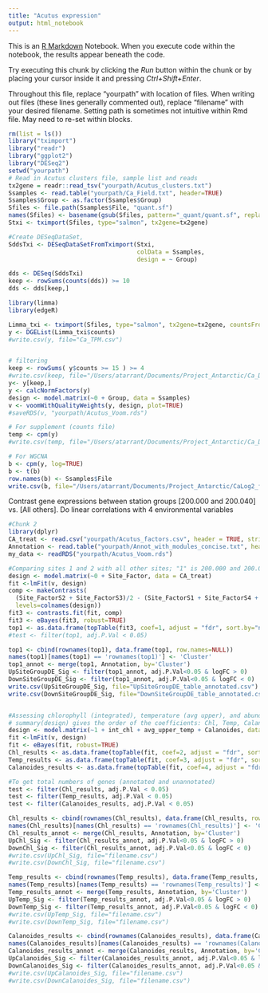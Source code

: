 ---
title: "Acutus expression"
output: html_notebook
---

This is an [R Markdown](http://rmarkdown.rstudio.com) Notebook. When you execute code within the notebook, the results appear beneath the code. 

Try executing this chunk by clicking the *Run* button within the chunk or by placing your cursor inside it and pressing *Ctrl+Shift+Enter*. 

Throughout this file, replace "yourpath" with location of files. When writing out files (these lines generally commented out), replace "filename" with your desired filename.
Setting path is sometimes not intuitive within Rmd file. May need to re-set within blocks.

```{r echo=FALSE}
rm(list = ls())
library("tximport")
library("readr")
library("ggplot2")
library("DESeq2")
setwd("yourpath")
# Read in Acutus clusters file, sample list and reads
tx2gene = readr::read_tsv("yourpath/Acutus_clusters.txt")
Ssamples <- read.table("yourpath/Ca_Field.txt", header=TRUE)
Ssamples$Group <- as.factor(Ssamples$Group)
Sfiles <- file.path(Ssamples$File, "quant.sf")
names(Sfiles) <- basename(gsub(Sfiles, pattern="_quant/quant.sf", replacement=''))
Stxi <- tximport(Sfiles, type="salmon", tx2gene=tx2gene)

#Create DESeqDataSet, 
SddsTxi <- DESeqDataSetFromTximport(Stxi,
                                    colData = Ssamples,
                                    design = ~ Group)

dds <- DESeq(SddsTxi)
keep <- rowSums(counts(dds)) >= 10
dds <- dds[keep,]

library(limma)
library(edgeR)

Limma_txi <- tximport(Sfiles, type="salmon", tx2gene=tx2gene, countsFromAbundance = "lengthScaledTPM")
y <- DGEList(Limma_txi$counts)
#write.csv(y, file="Ca_TPM.csv")


# filtering
keep <- rowSums( y$counts >= 15 ) >= 4
#write.csv(keep, file="/Users/atarrant/Documents/Project_Antarctic/Ca_DE/Keep_logical.csv")
y<- y[keep,]
y <- calcNormFactors(y)
design <- model.matrix(~0 + Group, data = Ssamples)
v <- voomWithQualityWeights(y, design, plot=TRUE)
#saveRDS(v, "yourpath/Acutus_Voom.rds")

# For supplement (counts file)
temp <- cpm(y)
#write.csv(temp, file="/Users/atarrant/Documents/Project_Antarctic/Ca_DE/Ca_cpm.csv")

# For WGCNA
b <- cpm(y, log=TRUE)
b <- t(b)
row.names(b) <- Ssamples$File
write.csv(b, file="/Users/atarrant/Documents/Project_Antarctic/CaLog2_for_WGCNA.csv")

```

Contrast gene expressions between station groups [200.000 and 200.040] vs. [All others]. 
Do linear correlations with 4 environmental variables 

```{r}
#Chunk 2
library(dplyr)
CA_treat <- read.csv("yourpath/Acutus_factors.csv", header = TRUE, stringsAsFactors = TRUE)
Annotation <- read.table("yourpath/Annot_with_modules_concise.txt", header=TRUE, fill=TRUE, sep = "\t", quote="")
my_data <- readRDS("yourpath/Acutus_Voom.rds")

#Comparing sites 1 and 2 with all other sites; "1" is 200.000 and 200.040, "2" is all other sites.
design <- model.matrix(~0 + Site_Factor, data = CA_treat)
fit <-lmFit(v, design)
comp <- makeContrasts(
  (Site_FactorS2 + Site_FactorS3)/2 - (Site_FactorS1 + Site_FactorS4 + Site_FactorS5 + Site_FactorS6)/4, 
  levels=colnames(design))
fit3 <- contrasts.fit(fit, comp)
fit3 <- eBayes(fit3, robust=TRUE)
top1 <- as.data.frame(topTable(fit3, coef=1, adjust = "fdr", sort.by="none", number=49025)) 
#test <- filter(top1, adj.P.Val < 0.05)

top1 <- cbind(rownames(top1), data.frame(top1, row.names=NULL))
names(top1)[names(top1) == 'rownames(top1)'] <- 'Cluster'
top1_annot <- merge(top1, Annotation, by='Cluster')
UpSiteGroupDE_Sig <- filter(top1_annot, adj.P.Val<0.05 & logFC > 0)
DownSiteGroupDE_Sig <- filter(top1_annot, adj.P.Val<0.05 & logFC < 0)
write.csv(UpSiteGroupDE_Sig, file="UpSiteGroupDE_table_annotated.csv")
write.csv(DownSiteGroupDE_Sig, file="DownSiteGroupDE_table_annotated.csv")


#Assessing chlorophyll (integrated), temperature (avg upper), and abundance
# summary(design) gives the order of the coefficients: Chl, Temp, Calanoides abundance
design <- model.matrix(~1 + int_chl + avg_upper_temp + Calanoides, data= CA_treat)
fit <-lmFit(v, design)
fit <- eBayes(fit, robust=TRUE)
Chl_results <- as.data.frame(topTable(fit, coef=2, adjust = "fdr", sort.by="none", number=49025))
Temp_results <- as.data.frame(topTable(fit, coef=3, adjust = "fdr", sort.by="none", number=49025))
Calanoides_results <- as.data.frame(topTable(fit, coef=4, adjust = "fdr", sort.by="none", number=49025))

#To get total numbers of genes (annotated and unannotated)
test <- filter(Chl_results, adj.P.Val < 0.05)
test <- filter(Temp_results, adj.P.Val < 0.05)
test <- filter(Calanoides_results, adj.P.Val < 0.05)

Chl_results <- cbind(rownames(Chl_results), data.frame(Chl_results, row.names=NULL))
names(Chl_results)[names(Chl_results) == 'rownames(Chl_results)'] <- 'Cluster'
Chl_results_annot <- merge(Chl_results, Annotation, by='Cluster')
UpChl_Sig <- filter(Chl_results_annot, adj.P.Val<0.05 & logFC > 0)
DownChl_Sig <- filter(Chl_results_annot, adj.P.Val<0.05 & logFC < 0)
#write.csv(UpChl_Sig, file="filename.csv")
#write.csv(DownChl_Sig, file="filename.csv")

Temp_results <- cbind(rownames(Temp_results), data.frame(Temp_results, row.names=NULL))
names(Temp_results)[names(Temp_results) == 'rownames(Temp_results)'] <- 'Cluster'
Temp_results_annot <- merge(Temp_results, Annotation, by='Cluster')
UpTemp_Sig <- filter(Temp_results_annot, adj.P.Val<0.05 & logFC > 0)
DownTemp_Sig <- filter(Temp_results_annot, adj.P.Val<0.05 & logFC < 0)
#write.csv(UpTemp_Sig, file="filename.csv")
#write.csv(DownTemp_Sig, file="filename.csv")

Calanoides_results <- cbind(rownames(Calanoides_results), data.frame(Calanoides_results, row.names=NULL))
names(Calanoides_results)[names(Calanoides_results) == 'rownames(Calanoides_results)'] <- 'Cluster'
Calanoides_results_annot <- merge(Calanoides_results, Annotation, by='Cluster')
UpCalanoides_Sig <- filter(Calanoides_results_annot, adj.P.Val<0.05 & logFC > 0)
DownCalanoides_Sig <- filter(Calanoides_results_annot, adj.P.Val<0.05 & logFC < 0)
#write.csv(UpCalanoides_Sig, file="filename.csv")
#write.csv(DownCalanoides_Sig, file="filename.csv")

```
